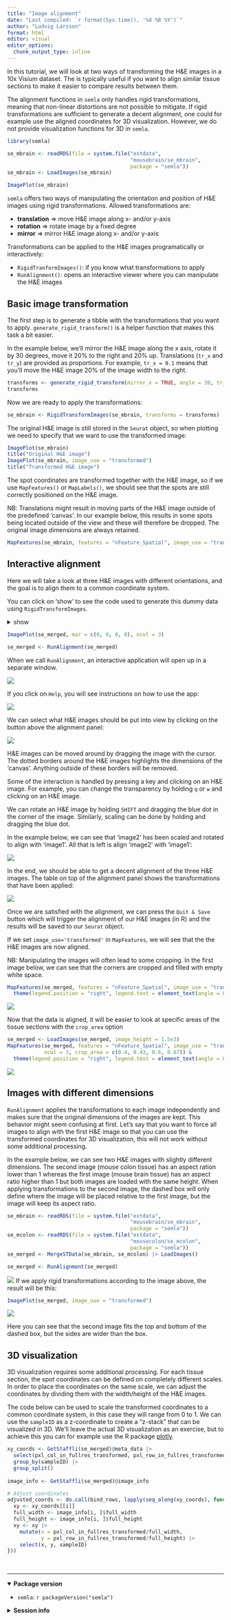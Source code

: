 ```yaml
---
title: "Image alignment"
date: "Last compiled: `r format(Sys.time(), '%d %B %Y')`"
author: "Ludvig Larsson"
format: html
editor: visual
editor_options: 
  chunk_output_type: inline
---
```


In this tutorial, we will look at two ways of transforming the H&E images in a 10x Visium dataset. The is typically useful if you want to align similar tissue sections to make it easier to compare results between them.

The alignment functions in `semla` only handles rigid transformations, meaning that non-linear distortions are not possible to mitigate. If rigid transformations are sufficient to generate a decent alignment, one could for example use the aligned coordinates for 3D visualization. However, we do not provide visualization functions for 3D in `semla`.

```r
library(semla)
```

```r
se_mbrain <- readRDS(file = system.file("extdata", 
                                        "mousebrain/se_mbrain", 
                                        package = "semla"))
se_mbrain <- LoadImages(se_mbrain)
```

```r
ImagePlot(se_mbrain)
```

`semla` offers two ways of manipulating the orientation and position of H&E images using rigid transformations. Allowed transformations are:

-   **translation** =\> move H&E image along x- and/or y-axis
-   **rotation** =\> rotate image by a fixed degree
-   **mirror** =\> mirror H&E image along x- and/or y-axis

Transformations can be applied to the H&E images programatically or interactively:

-   `RigidTranformImages()`: if you know what transformations to apply
-   `RunAlignment()`: opens an interactive viewer where you can manipulate the H&E images

## Basic image transformation

The first step is to generate a tibble with the transformations that you want to apply. `generate_rigid_transform()` is a helper function that makes this task a bit easier.

In the example below, we'll mirror the H&E image along the x axis, rotate it by 30 degrees, move it 20% to the right and 20% up. Translations (`tr_x` and `tr_y`) are provided as proportions. For example, `tr_x = 0.1` means that you'll move the H&E image 20% of the image width to the right.

```r
transforms <- generate_rigid_transform(mirror_x = TRUE, angle = 30, tr_x = 0.2, tr_y = -0.2)
transforms
```

Now we are ready to apply the transformations:

```r
se_mbrain <- RigidTransformImages(se_mbrain, transforms = transforms)
```

The original H&E image is still stored in the `Seurat` object, so when plotting we need to specify that we want to use the transformed image:

```r
ImagePlot(se_mbrain)
title("Original H&E image")
ImagePlot(se_mbrain, image_use = "transformed")
title("Transformed H&E image")
```

The spot coordinates are transformed together with the H&E image, so if we use `MapFeatures()` or `MapLabels()`, we should see that the spots are still correctly positioned on the H&E image.

NB: Translations might result in moving parts of the H&E image outside of the predefined 'canvas'. In our example below, this results in some spots being located outside of the view and these will therefore be dropped. The original image dimensions are always retained.

```r
MapFeatures(se_mbrain, features = "nFeature_Spatial", image_use = "transformed")
```

## Interactive alignment

Here we will take a look at three H&E images with different orientations, and the goal is to align them to a common coordinate system.

You can click on 'show' to see the code used to generate this dummy data using `RigidTransformImages`.

<details>

<summary>show</summary>

```r
se_merged <- MergeSTData(se_mbrain, list(se_mbrain, se_mbrain)) |> LoadImages()
transforms1 <- generate_rigid_transform(mirror_x = TRUE, angle = 45, sampleID = 1)
transforms2 <- generate_rigid_transform(mirror_x = TRUE, scalefactor = 0.8, sampleID = 2)
transforms3 <- generate_rigid_transform(mirror_y = TRUE, scalefactor = 0.6, sampleID = 3)
transforms <- bind_rows(transforms1, transforms2, transforms3)
se_merged <- RigidTransformImages(se_merged, transforms = transforms, verbose = TRUE)
se_merged@tools$Staffli@rasterlists$raw <- se_merged@tools$Staffli@rasterlists$transformed
se_merged@tools$Staffli@rasterlists$transformed <- NULL
se_merged@tools$Staffli@meta_data <- se_merged@tools$Staffli@meta_data |> 
  select(-pxl_col_in_fullres, -pxl_row_in_fullres) |> 
  rename(pxl_col_in_fullres = pxl_col_in_fullres_transformed, pxl_row_in_fullres = pxl_row_in_fullres_transformed)
```

</details>

```r
ImagePlot(se_merged, mar = c(0, 0, 0, 0), ncol = 3)
```

```r
se_merged <- RunAlignment(se_merged)
```

When we call `RunAlignment`, an interactive application will open up in a separate window.

![](images/alignment/alignment_start.png)

If you click on `Help`, you will see instructions on how to use the app:

![](images/alignment/help_menu.png)

We can select what H&E images should be put into view by clicking on the button above the alignment panel:

![](images/alignment/selected_image.png)

H&E images can be moved around by dragging the image with the cursor. The dotted borders around the H&E images highlights the dimensions of the 'canvas'. Anything outside of these borders will be removed.

Some of the interaction is handled by pressing a key and clicking on an H&E image. For example, you can change the transparency by holding `q` or `w` and clicking on an H&E image.

We can rotate an H&E image by holding `SHIFT` and dragging the blue dot in the corner of the image. Similarly, scaling can be done by holding and dragging the blue dot.

In the example below, we can see that 'image2' has been scaled and rotated to align with 'image1'. All that is left is align 'image2' with 'image1':

![](images/alignment/rotated_and_scaled.png)

In the end, we should be able to get a decent alignment of the three H&E images. The table on top of the alignment panel shows the transformations that have been applied:

![](images/alignment/aligned_images.png)

Once we are satisfied with the alignment, we can press the `Quit & Save` button which will trigger the alignment of our H&E images (in R) and the results will be saved to our `Seurat` object.

If we set `image_use='transformed'` in `MapFeatures`, we will see that the the H&E images are now aligned.

NB: Manipulating the images will often lead to some cropping. In the first image below, we can see that the corners are cropped and filled with empty white space.

```r
MapFeatures(se_merged, features = "nFeature_Spatial", image_use = "transformed", ncol = 3) &
  theme(legend.position = "right", legend.text = element_text(angle = 0))
```

![](images/alignment/unique_genes_aligned.jpeg)

Now that the data is aligned, it will be easier to look at specific areas of the tissue sections with the `crop_area` option

```r
se_merged <- LoadImages(se_merged, image_height = 1.5e3)
MapFeatures(se_merged, features = "nFeature_Spatial", image_use = "transformed", 
            ncol = 3, crop_area = c(0.4, 0.43, 0.6, 0.67)) &
  theme(legend.position = "right", legend.text = element_text(angle = 0))
```

![](images/alignment/aligned_cropped.jpg)

## Images with different dimensions

`RunAlignment` applies the transformations to each image independently and makes sure that the original dimensions of the images are kept. This behavior might seem confusing at first. Let's say that you want to force all images to align with the first H&E image so that you can use the transformed coordinates for 3D visualization, this will not work without some additional processing. 

In the example below, we can see two H&E images with slightly different dimensions. The second image (mouse colon tissue) has an aspect ration lower than 1 whereas the first image (mouse brain tissue) has an aspect ratio higher than 1 but both images are loaded with the same height. When applying transformations to the second image, the dashed box will only define where the image will be placed relative to the first image, but the image will keep its aspect ratio.

```r
se_mbrain <- readRDS(file = system.file("extdata", 
                                        "mousebrain/se_mbrain", 
                                        package = "semla"))
se_mcolon <- readRDS(file = system.file("extdata", 
                                        "mousecolon/se_mcolon", 
                                        package = "semla"))
se_merged <- MergeSTData(se_mbrain, se_mcolon) |> LoadImages()

se_merged <- RunAlignment(se_merged)
```

![](images/alignment/alignment_brain_colon.png)
If we apply rigid transformations according to the image above, the result will be this:

```r
ImagePlot(se_merged, image_use = "transformed")
```

![](images/alignment/transformed_images_brain_colon.jpg)

Here you can see that the second image fits the top and bottom of the dashed box, but the sides are wider than the box.

## 3D visualization

3D visualization requires some additional processing. For each tissue section, the spot coordinates can be defined on completely different scales. In order to place the coordinates on the same scale, we can adjust the coordinates by dividing them with the width/height of the H&E images.

The code below can be used to scale the transformed coordinates to a common coordinate system, in this case they will range from 0 to 1. We can use the `sampleID` as a z-coordinate to create a "z-stack" that can be visualized in 3D. We'll leave the actual 3D visualization as an exercise, but to achieve this you can for example use the R package [plotly](https://plotly.com/r/).

```r
xy_coords <- GetStaffli(se_merged)@meta_data |> 
  select(pxl_col_in_fullres_transformed, pxl_row_in_fullres_transformed, sampleID) |> 
  group_by(sampleID) |> 
  group_split()
  
image_info <- GetStaffli(se_merged)@image_info

# Adjust coordinates
adjusted_coords <- do.call(bind_rows, lapply(seq_along(xy_coords), function(i) {
  xy <- xy_coords[[i]]
  full_width <- image_info[i, ]$full_width
  full_height <- image_info[i, ]$full_height
  xy <- xy |> 
    mutate(x = pxl_col_in_fullres_transformed/full_width,
           y = pxl_row_in_fullres_transformed/full_height) |> 
    select(x, y, sampleID)
}))

```


<br>

------------------------------------------------------------------------

<details open>

<summary>**Package version**</summary>

-   `semla`: `r packageVersion("semla")`

</details>

<details>

<summary>**Session info**</summary>

```r
sessionInfo()
```

</details>

<br>
